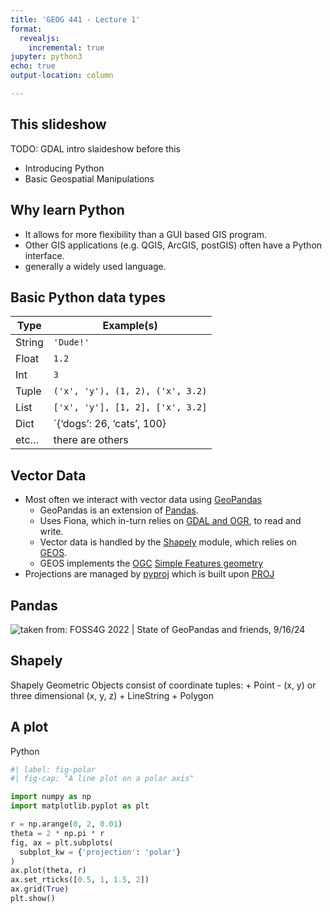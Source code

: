 ```yaml
---
title: 'GEOG 441 - Lecture 1'
format:
  revealjs:
    incremental: true 
jupyter: python3
echo: true
output-location: column

---
```


## This slideshow

TODO: GDAL intro slaideshow before this

+ Introducing Python
+ Basic Geospatial Manipulations

## Why learn Python

+ It allows for more flexibility than a GUI based GIS program.
+ Other GIS applications (e.g. QGIS, ArcGIS, postGIS) often have a Python interface.
+ generally a widely used language.

## Basic Python data types
| Type   | Example(s) |
|--------|---------|
| String | `'Dude!'`|
| Float  | `1.2`  |
| Int    | `3` |
| Tuple  | `('x', 'y'), (1, 2), ('x', 3.2)` |
| List   | `['x', 'y'], [1, 2], ['x', 3.2]` |
| Dict   | `{'dogs': 26, 'cats', 100} |
| etc... | there are others |

## Vector Data
+ Most often we interact with vector data using [GeoPandas](https://geopandas.org/en/stable/)  
  + GeoPandas is an extension of [Pandas](https://pandas.pydata.org/).
  + Uses Fiona, which in-turn relies on [GDAL and OGR](https://gdal.org/en/stable/), to read and write.
  + Vector data is handled by the [Shapely](http://toblerity.org/shapely/manual.html) module, which relies on [GEOS](https://libgeos.org/).
  + GEOS  implements the [OGC](https://en.wikipedia.org/wiki/Open_Geospatial_Consortium) [Simple Features geometry](https://en.wikipedia.org/wiki/Simple_Features)
+ Projections are managed by [pyproj](https://pyproj4.github.io/pyproj/stable/) which is built upon [PROJ](https://proj.org/en/stable/)

## Pandas
<img src="../img/pandas.png" alt="taken from: FOSS4G 2022 | State of GeoPandas and friends, 9/16/24">

## Shapely
Shapely Geometric Objects consist of coordinate tuples:
+ Point - (x, y) or three dimensional (x, y, z)
+ LineString
+ Polygon

## A plot

Python

```python
#| label: fig-polar
#| fig-cap: "A line plot on a polar axis"

import numpy as np
import matplotlib.pyplot as plt

r = np.arange(0, 2, 0.01)
theta = 2 * np.pi * r
fig, ax = plt.subplots(
  subplot_kw = {'projection': 'polar'} 
)
ax.plot(theta, r)
ax.set_rticks([0.5, 1, 1.5, 2])
ax.grid(True)
plt.show()
```



